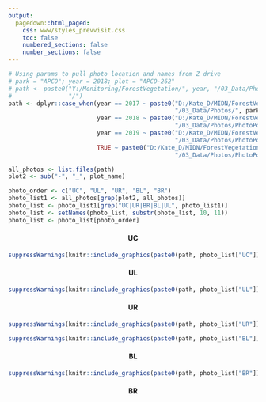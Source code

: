```yaml
---
output: 
  pagedown::html_paged:
    css: www/styles_prevvisit.css
    toc: false
    numbered_sections: false
    number_sections: false
---
```

```r
# Using params to pull photo location and names from Z drive
# park = "APCO"; year = 2018; plot = "APCO-262"
# path <- paste0("Y:/Monitoring/ForestVegetation/", year, "/03_Data/Photos/PhotoPoints/", park,
#                "/")
path <- dplyr::case_when(year == 2017 ~ paste0("D:/Kate_D/MIDN/ForestVegetation/", year,
                                               "/03_Data/Photos/", park, "/"),
                         year == 2018 ~ paste0("D:/Kate_D/MIDN/ForestVegetation/", year,
                                               "/03_Data/Photos/PhotoPoints/", park, "/"),
                         year == 2019 ~ paste0("D:/Kate_D/MIDN/ForestVegetation/", year,                
                                               "/03_Data/Photos/PhotoPoints/"),
                         TRUE ~ paste0("D:/Kate_D/MIDN/ForestVegetation/", year,                
                                               "/03_Data/Photos/PhotoPoints/"))#Assumes 2019 is the way forward

all_photos <- list.files(path)
plot2 <- sub("-", "_", plot_name)

photo_order <- c("UC", "UL", "UR", "BL", "BR")
photo_list1 <- all_photos[grep(plot2, all_photos)]
photo_list <- photo_list1[grep("UC|UR|BR|BL|UL", photo_list1)]
photo_list <- setNames(photo_list, substr(photo_list, 10, 11))
photo_list <- photo_list[photo_order]
```

<div class = "flexbox">
<div>
<h4 style='text-align:center'>UC</h4>
```r
suppressWarnings(knitr::include_graphics(paste0(path, photo_list["UC"])))
```
</div>
<div></div>
</div>
<div class = "flexbox">
<div>
<h4 style='text-align:center'>UL</h4>
```r
suppressWarnings(knitr::include_graphics(paste0(path, photo_list["UL"])))
```
</div>
<div>
<h4 style='text-align:center'>UR</h4>
```r
suppressWarnings(knitr::include_graphics(paste0(path, photo_list["UR"])))
```
</div>
</div>

<div class = "flexbox">
<div>
```r
suppressWarnings(knitr::include_graphics(paste0(path, photo_list["BL"])))
```
<h4 style='text-align:center'>BL</h4>
</div>
<div>
```r
suppressWarnings(knitr::include_graphics(paste0(path, photo_list["BR"])))
```
<h4 style='text-align:center'>BR</h4>
</div>
</div>